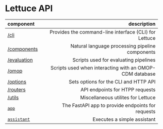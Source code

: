 # Lettuce API

| component | description |
|:----------|------------:|
|[/cli](/api_reference/cli)| Provides the command-line interface (CLI) for Lettuce |
|[/components](/api_reference/components)| Natural language processing pipeline components |
|[/evaluation](/api_reference/evaluation)| Scripts used for evaluating pipelines |
|[/omop](/api_reference/omop)| Scripts used when interacting with an OMOP-CDM database |
|[/options](/api_reference/options)| Sets options for the CLI and HTTP API |
|[/routers](/api_reference/routers)| API endpoints for HTPP requests |
|[/utils](/api_reference/utils)| Miscellaneous utilites for Lettuce |
|[`app`](/api_reference/app)| The FastAPI app to provide endpoints for requests |
|[`assistant`](/api_reference/assistant)| Executes a simple assistant |